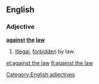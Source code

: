 ==English==

===Adjective===
'''[[against]] [[the]] [[law]]'''

# {{legal}} [[illegal|Illegal]], [[forbidden]] by law.

[[Category:English adjectives]]

[[et:against the law]]
[[fi:against the law]]